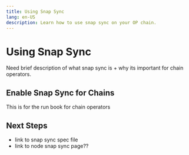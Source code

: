 ```yaml
---
title: Using Snap Sync
lang: en-US
description: Learn how to use snap sync on your OP chain.
---
```



# Using Snap Sync

Need brief description of what snap sync is + why its important for chain operators.

## Enable Snap Sync for Chains

This is for the run book for chain operators

## Next Steps

*   link to snap sync spec file
*   link to node snap sync page??

